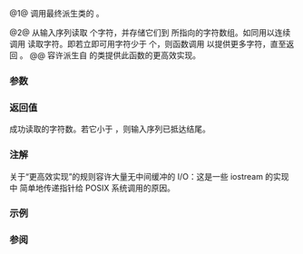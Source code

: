 {{cpp/io/basic_streambuf/title | sgetn | xsgetn}}
{{cpp/io/basic_streambuf/navbar}}
{{dcl begin}}
{{dcl | num=1 |
std::streamsize sgetn( char_type* s, std::streamsize count );
}}
{{dcl | num=2 |
protected:
virtual std::streamsize xsgetn( char_type* s, std::streamsize count );
}}
{{dcl end}}

@1@ 调用最终派生类的 {{tt|xsgetn(s, count)}}。

@2@ 从输入序列读取 {{tt|count}} 个字符，并存储它们到 {{tt|s}} 所指向的字符数组。如同用以连续调用 {{lc|sbumpc()}} 读取字符。即若立即可用字符少于 {{tt|count}} 个，则函数调用 {{lc|uflow()}} 以提供更多字符，直至返回 {{c|Traits::eof()}}。
@@ 容许派生自 {{tt|std::basic_streambuf}} 的类提供此函数的更高效实现。

===参数===
{{par begin}}
{{par | s |指向 char_type 数组起始的指针}}
{{par | count |要写入的最大字符数}}
{{par end}}

===返回值===
成功读取的字符数。若它小于 {{tt|count}} ，则输入序列已抵达结尾。

===注解===
关于“更高效实现”的规则容许大量无中间缓冲的 I/O：这是一些 iostream 的实现中 {{lc|std::ifstream::read}} 简单地传递指针给 POSIX {{tt|read()}} 系统调用的原因。

===示例===
{{example|
 | code=
 | output=
}}

===参阅===
{{dsc begin}}
{{dsc inc | cpp/io/basic_streambuf/dsc sputn}}
{{dsc end}}

{{langlinks|de|en|es|fr|it|ja|pt|ru}}
